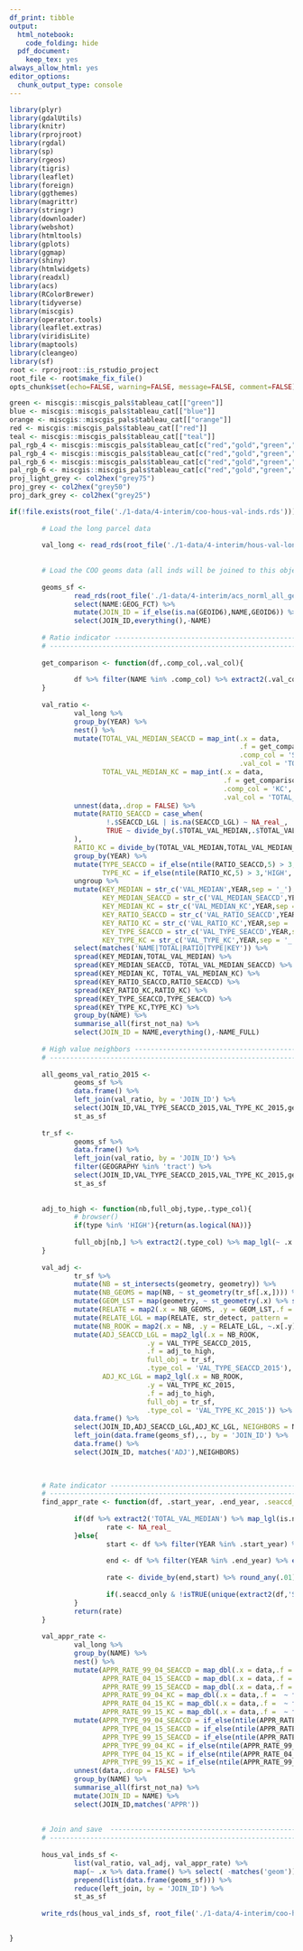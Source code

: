 ```yaml
---
df_print: tibble
output:
  html_notebook:
    code_folding: hide
  pdf_document:
    keep_tex: yes
always_allow_html: yes
editor_options:
  chunk_output_type: console
---
```


```r
library(plyr)
library(gdalUtils)
library(knitr)
library(rprojroot)
library(rgdal)
library(sp)
library(rgeos)
library(tigris)
library(leaflet)
library(foreign)
library(ggthemes)
library(magrittr)
library(stringr)
library(downloader)
library(webshot)
library(htmltools)
library(gplots)
library(ggmap)
library(shiny)
library(htmlwidgets)
library(readxl)
library(acs)
library(RColorBrewer)
library(tidyverse)
library(miscgis)
library(operator.tools)
library(leaflet.extras)
library(viridisLite)
library(maptools)
library(cleangeo)
library(sf)
root <- rprojroot::is_rstudio_project
root_file <- root$make_fix_file()
opts_chunk$set(echo=FALSE, warning=FALSE, message=FALSE, comment=FALSE)
```

```r
green <- miscgis::miscgis_pals$tableau_cat[["green"]]
blue <- miscgis::miscgis_pals$tableau_cat[["blue"]]
orange <- miscgis::miscgis_pals$tableau_cat[["orange"]]
red <- miscgis::miscgis_pals$tableau_cat[["red"]]
teal <- miscgis::miscgis_pals$tableau_cat[["teal"]]
pal_rgb_4 <- miscgis::miscgis_pals$tableau_cat[c("red","gold","green","blue")] %>% unlist %>% palette()
pal_rgb_4 <- miscgis::miscgis_pals$tableau_cat[c("red","gold","green","blue")] %>% unlist %>% palette()
pal_rgb_6 <- miscgis::miscgis_pals$tableau_cat[c("red","gold","green","blue","orange","purple")] %>% unlist %>% palette()
pal_rgb_6 <- miscgis::miscgis_pals$tableau_cat[c("red","gold","green","blue","orange","purple")] %>% unlist %>% palette()
proj_light_grey <- col2hex("grey75")
proj_grey <- col2hex("grey50")
proj_dark_grey <- col2hex("grey25")
```

```r

if(!file.exists(root_file('./1-data/4-interim/coo-hous-val-inds.rds'))){
        
        # Load the long parcel data
        
        val_long <- read_rds(root_file('./1-data/4-interim/hous-val-long.rds'))
        
        
        # Load the COO geoms data (all inds will be joined to this object)
        
        geoms_sf <- 
                read_rds(root_file('./1-data/4-interim/acs_norml_all_geoms_sf.rds')) %>%
                select(NAME:GEOG_FCT) %>% 
                mutate(JOIN_ID = if_else(is.na(GEOID6),NAME,GEOID6)) %>% 
                select(JOIN_ID,everything(),-NAME)
        
        # Ratio indicator -------------------------------------------------------------------------------------------------
        # -----------------------------------------------------------------------------------------------------------------
        
        get_comparison <- function(df,.comp_col,.val_col){
                
                df %>% filter(NAME %in% .comp_col) %>% extract2(.val_col) %>% as.integer
        }
        
        val_ratio <-         
                val_long %>% 
                group_by(YEAR) %>% 
                nest() %>% 
                mutate(TOTAL_VAL_MEDIAN_SEACCD = map_int(.x = data, 
                                                         .f = get_comparison, 
                                                         .comp_col = 'SEACCD', 
                                                         .val_col = 'TOTAL_VAL_MEDIAN'),
                       TOTAL_VAL_MEDIAN_KC = map_int(.x = data, 
                                                     .f = get_comparison, 
                                                     .comp_col = 'KC', 
                                                     .val_col = 'TOTAL_VAL_MEDIAN')) %>% 
                unnest(data,.drop = FALSE) %>% 
                mutate(RATIO_SEACCD = case_when(
                        !.$SEACCD_LGL | is.na(SEACCD_LGL) ~ NA_real_,
                        TRUE ~ divide_by(.$TOTAL_VAL_MEDIAN,.$TOTAL_VAL_MEDIAN_SEACCD) %>% round_any(.01)
                ),
                RATIO_KC = divide_by(TOTAL_VAL_MEDIAN,TOTAL_VAL_MEDIAN_KC) %>% round_any(.01)) %>%
                group_by(YEAR) %>% 
                mutate(TYPE_SEACCD = if_else(ntile(RATIO_SEACCD,5) > 3,'HIGH','LOW/MOD'),
                       TYPE_KC = if_else(ntile(RATIO_KC,5) > 3,'HIGH','LOW/MOD')) %>% 
                ungroup %>% 
                mutate(KEY_MEDIAN = str_c('VAL_MEDIAN',YEAR,sep = '_'),
                       KEY_MEDIAN_SEACCD = str_c('VAL_MEDIAN_SEACCD',YEAR,sep = '_'),
                       KEY_MEDIAN_KC = str_c('VAL_MEDIAN_KC',YEAR,sep = '_'),
                       KEY_RATIO_SEACCD = str_c('VAL_RATIO_SEACCD',YEAR,sep = '_'),
                       KEY_RATIO_KC = str_c('VAL_RATIO_KC',YEAR,sep = '_'),
                       KEY_TYPE_SEACCD = str_c('VAL_TYPE_SEACCD',YEAR,sep = '_'),
                       KEY_TYPE_KC = str_c('VAL_TYPE_KC',YEAR,sep = '_')) %>% 
                select(matches('NAME|TOTAL|RATIO|TYPE|KEY')) %>% 
                spread(KEY_MEDIAN,TOTAL_VAL_MEDIAN) %>% 
                spread(KEY_MEDIAN_SEACCD, TOTAL_VAL_MEDIAN_SEACCD) %>% 
                spread(KEY_MEDIAN_KC, TOTAL_VAL_MEDIAN_KC) %>% 
                spread(KEY_RATIO_SEACCD,RATIO_SEACCD) %>% 
                spread(KEY_RATIO_KC,RATIO_KC) %>% 
                spread(KEY_TYPE_SEACCD,TYPE_SEACCD) %>% 
                spread(KEY_TYPE_KC,TYPE_KC) %>% 
                group_by(NAME) %>% 
                summarise_all(first_not_na) %>% 
                select(JOIN_ID = NAME,everything(),-NAME_FULL)
        
        # High value neighbors --------------------------------------------------------------------------------------------
        # -----------------------------------------------------------------------------------------------------------------
        
        all_geoms_val_ratio_2015 <- 
                geoms_sf %>% 
                data.frame() %>% 
                left_join(val_ratio, by = 'JOIN_ID') %>%  
                select(JOIN_ID,VAL_TYPE_SEACCD_2015,VAL_TYPE_KC_2015,geometry) %>% 
                st_as_sf
                
        tr_sf <- 
                geoms_sf %>% 
                data.frame() %>% 
                left_join(val_ratio, by = 'JOIN_ID') %>%  
                filter(GEOGRAPHY %in% 'tract') %>% 
                select(JOIN_ID,VAL_TYPE_SEACCD_2015,VAL_TYPE_KC_2015,geometry) %>% 
                st_as_sf
        
        
        adj_to_high <- function(nb,full_obj,type,.type_col){
                # browser()
                if(type %in% 'HIGH'){return(as.logical(NA))}
                
                full_obj[nb,] %>% extract2(.type_col) %>% map_lgl(~ .x %in% 'HIGH') %>% any
        }
        
        val_adj <- 
                tr_sf %>% 
                mutate(NB = st_intersects(geometry, geometry)) %>% 
                mutate(NB_GEOMS = map(NB, ~ st_geometry(tr_sf[.x,]))) %>% 
                mutate(GEOM_LST = map(geometry, ~ st_geometry(.x) %>% st_set_crs(st_crs(tr_sf)))) %>% 
                mutate(RELATE = map2(.x = NB_GEOMS, .y = GEOM_LST,.f = ~ st_relate(.y,.x))) %>% 
                mutate(RELATE_LGL = map(RELATE, str_detect, pattern = '^[[:alnum:]]{4}1')) %>% 
                mutate(NB_ROOK = map2(.x = NB, .y = RELATE_LGL, ~.x[.y])) %>% 
                mutate(ADJ_SEACCD_LGL = map2_lgl(.x = NB_ROOK,
                                  .y = VAL_TYPE_SEACCD_2015,
                                  .f = adj_to_high,
                                  full_obj = tr_sf,
                                  .type_col = 'VAL_TYPE_SEACCD_2015'),
                       ADJ_KC_LGL = map2_lgl(.x = NB_ROOK,
                                  .y = VAL_TYPE_KC_2015,
                                  .f = adj_to_high,
                                  full_obj = tr_sf,
                                  .type_col = 'VAL_TYPE_KC_2015')) %>% 
                data.frame() %>% 
                select(JOIN_ID,ADJ_SEACCD_LGL,ADJ_KC_LGL, NEIGHBORS = NB_ROOK) %>% 
                left_join(data.frame(geoms_sf),., by = 'JOIN_ID') %>% 
                data.frame() %>% 
                select(JOIN_ID, matches('ADJ'),NEIGHBORS)
                
                

        # Rate indicator --------------------------------------------------------------------------------------------------
        # -----------------------------------------------------------------------------------------------------------------
        find_appr_rate <- function(df, .start_year, .end_year, .seaccd_only = FALSE){
                
                if(df %>% extract2('TOTAL_VAL_MEDIAN') %>% map_lgl(is.na) %>% all){
                        rate <- NA_real_
                }else{
                        start <- df %>% filter(YEAR %in% .start_year) %>% extract2('TOTAL_VAL_MEDIAN')
                        
                        end <- df %>% filter(YEAR %in% .end_year) %>% extract2('TOTAL_VAL_MEDIAN')
                        
                        rate <- divide_by(end,start) %>% round_any(.01)
                        
                        if(.seaccd_only & !isTRUE(unique(extract2(df,'SEACCD_LGL')))) {rate <- NA_real_}
                }
                return(rate)
        }
        
        val_appr_rate <- 
                val_long %>% 
                group_by(NAME) %>%
                nest() %>% 
                mutate(APPR_RATE_99_04_SEACCD = map_dbl(.x = data,.f =  ~ find_appr_rate(.x,1999,2004, .seaccd_only = TRUE)),
                       APPR_RATE_04_15_SEACCD = map_dbl(.x = data,.f =  ~ find_appr_rate(.x,2004,2015, .seaccd_only = TRUE)),
                       APPR_RATE_99_15_SEACCD = map_dbl(.x = data,.f =  ~ find_appr_rate(.x,1999,2015, .seaccd_only = TRUE)),
                       APPR_RATE_99_04_KC = map_dbl(.x = data,.f =  ~ find_appr_rate(.x,1999,2004,.seaccd_only = FALSE)),
                       APPR_RATE_04_15_KC = map_dbl(.x = data,.f =  ~ find_appr_rate(.x,2004,2015,.seaccd_only = FALSE)),
                       APPR_RATE_99_15_KC = map_dbl(.x = data,.f =  ~ find_appr_rate(.x,1999,2015,.seaccd_only = FALSE))) %>% 
                mutate(APPR_TYPE_99_04_SEACCD = if_else(ntile(APPR_RATE_99_04_SEACCD,5) > 3,'HIGH','LOW/MOD'),
                       APPR_TYPE_04_15_SEACCD = if_else(ntile(APPR_RATE_04_15_SEACCD,5) > 3,'HIGH','LOW/MOD'),
                       APPR_TYPE_99_15_SEACCD = if_else(ntile(APPR_RATE_99_15_SEACCD,5) > 3,'HIGH','LOW/MOD'),
                       APPR_TYPE_99_04_KC = if_else(ntile(APPR_RATE_99_04_KC,5) > 3,'HIGH','LOW/MOD'),
                       APPR_TYPE_04_15_KC = if_else(ntile(APPR_RATE_04_15_KC,5) > 3,'HIGH','LOW/MOD'),
                       APPR_TYPE_99_15_KC = if_else(ntile(APPR_RATE_99_15_KC,5) > 3,'HIGH','LOW/MOD')) %>% 
                unnest(data,.drop = FALSE) %>% 
                group_by(NAME) %>% 
                summarise_all(first_not_na) %>% 
                mutate(JOIN_ID = NAME) %>% 
                select(JOIN_ID,matches('APPR'))
        
        
        # Join and save  --------------------------------------------------------------------------------------------------
        # -----------------------------------------------------------------------------------------------------------------
        
        hous_val_inds_sf <- 
                list(val_ratio, val_adj, val_appr_rate) %>% 
                map(~ .x %>% data.frame() %>% select( -matches('geom'))) %>% 
                prepend(list(data.frame(geoms_sf))) %>% 
                reduce(left_join, by = 'JOIN_ID') %>% 
                st_as_sf
        
        write_rds(hous_val_inds_sf, root_file('./1-data/4-interim/coo-hous-val-inds.rds'))
        

}


```
